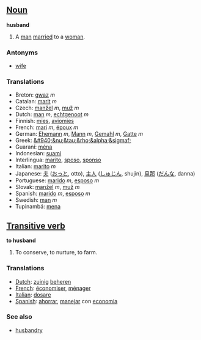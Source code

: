 ==[[Noun]]==

'''husband'''

#A [[man]] [[marry|married]] to a [[woman]].

===Antonyms===
*[[wife]]

===Translations===
*Breton: [[gwaz]] ''m''
*Catalan: [[marit]] ''m''
*Czech: [[manžel]] ''m'', [[muž]]  ''m''
*Dutch: [[man]] ''m'', [[echtgenoot]] ''m''
*Finnish: [[mies]], [[aviomies]]
*French: [[mari]] ''m'', [[époux]] ''m''
*German: [[Ehemann]] ''m'', [[Mann]] ''m'', [[Gemahl]] ''m'', [[Gatte]] ''m''
*Greek: [[&#940;&nu;&tau;&rho;&alpha;&sigmaf;]]
*Guaraní: [[ména]]
*Indonesian: [[suami]]
*Interlingua: [[marito]], [[sposo]], [[sponso]]
*Italian: [[marito]] ''m''
*Japanese: [[夫]] ([[おっと]], otto), [[主人]] ([[しゅじん]], shujin), [[旦那]] ([[だんな]], danna)
*Portuguese: [[marido]] ''m'', [[esposo]] ''m''
*Slovak: [[manžel]] ''m'', [[muž]] ''m''
*Spanish: [[marido]] ''m'', [[esposo]] ''m''
*Swedish: [[man]] ''m''
*Tupinambá: [[mena]]

==[[Transitive verb]]==

'''to husband'''

#To conserve, to nurture, to farm.

===Translations===
*[[Dutch]]: [[zuinig]] [[beheren]]
*[[French]]: [[économiser]], [[ménager]]
*[[Italian]]: [[dosare]]
*[[Spanish]]: [[ahorrar]], [[manejar]] con [[economia]]

===See also===

*[[husbandry]]